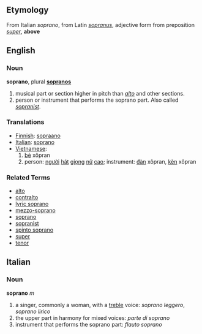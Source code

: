 ==Etymology==
From Italian ''soprano'', from Latin ''[[sopranus]]'', adjective form from preposition ''[[super#Latin|super]]'', '''above'''

==English==

===Noun===
'''soprano''', plural '''[[sopranos]]'''

#musical part or section higher in pitch than ''[[alto]]'' and other sections.
#person or instrument that performs the soprano part. Also called ''[[sopranist]]''.

===Translations===
*[[Finnish]]: [[sopraano]]
*[[Italian]]: [[soprano]]
*[[Vietnamese]]:
*#[[bè]] xôpran
*#person: [[người]] [[hát]] [[giọng]] [[nữ]] [[cao]]; instrument: [[đàn]] xôpran, [[kèn]] xôpran

===Related Terms===
*[[alto]]
*[[contralto]]
*[[lyric soprano]]
*[[mezzo-soprano]]
*[[soprano]]
*[[sopranist]]
*[[spinto soprano]]
*[[super]]
*[[tenor]]

==Italian==

===Noun===
'''soprano''' ''m''

#a singer, commonly a woman, with a [[treble]] voice: ''soprano leggero'', ''soprano lirico''
#the upper part in harmony for mixed voices: ''parte di soprano''
#instrument that performs the soprano part: ''flauto soprano''